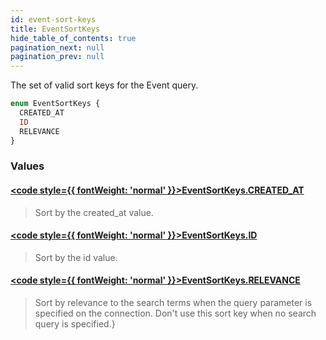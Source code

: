 ```yaml
---
id: event-sort-keys
title: EventSortKeys
hide_table_of_contents: true
pagination_next: null
pagination_prev: null
---
```








The set of valid sort keys for the Event query.

```graphql
enum EventSortKeys {
  CREATED_AT
  ID
  RELEVANCE
}
```


### Values

#### [<code style={{ fontWeight: 'normal' }}>EventSortKeys.<b>CREATED_AT</b></code>](#) 
> Sort by the created_at value.
> 

#### [<code style={{ fontWeight: 'normal' }}>EventSortKeys.<b>ID</b></code>](#) 
> Sort by the id value.
> 

#### [<code style={{ fontWeight: 'normal' }}>EventSortKeys.<b>RELEVANCE</b></code>](#) 
> Sort by relevance to the search terms when the query parameter is specified on the connection. Don't use this sort
key when no search query is specified.&#x007D;
> 





